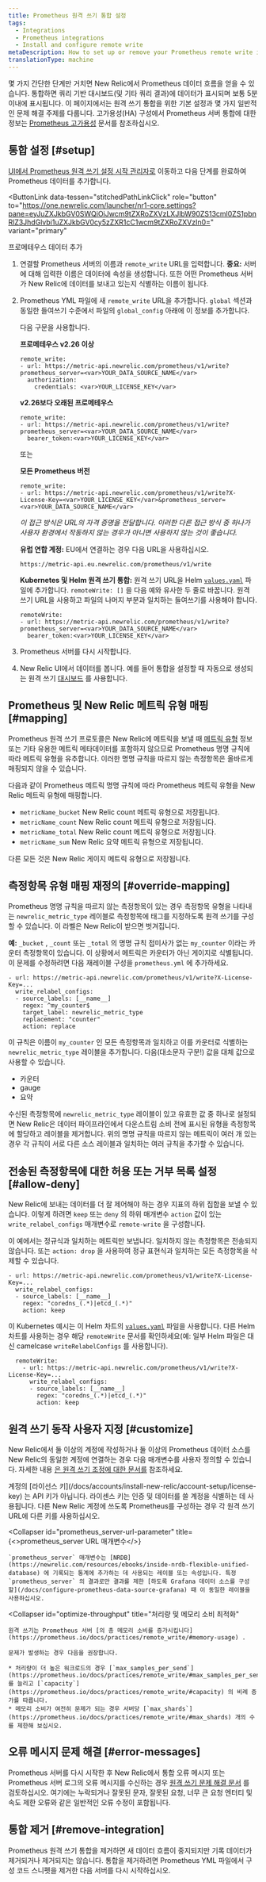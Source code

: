 ```yaml
---
title: Prometheus 원격 쓰기 통합 설정
tags:
  - Integrations
  - Prometheus integrations
  - Install and configure remote write
metaDescription: How to set up or remove your Prometheus remote write integration to New Relic.
translationType: machine
---
```


몇 가지 간단한 단계만 거치면 New Relic에서 Prometheus 데이터 흐름을 얻을 수 있습니다. 통합하면 쿼리 기반 대시보드(및 기타 쿼리 결과)에 데이터가 표시되며 보통 5분 이내에 표시됩니다. 이 페이지에서는 원격 쓰기 통합을 위한 기본 설정과 몇 가지 일반적인 문제 해결 주제를 다룹니다. 고가용성(HA) 구성에서 Prometheus 서버 통합에 대한 정보는 [Prometheus 고가용성](/docs/prometheus-high-availability-ha) 문서를 참조하십시오.

## 통합 설정 [#setup]

[UI에서 Prometheus 원격 쓰기 설정 시작 관리자로](https://one.newrelic.com/launcher/nr1-core.settings?pane=eyJuZXJkbGV0SWQiOiJwcm9tZXRoZXVzLXJlbW90ZS13cml0ZS1pbnRlZ3JhdGlvbi1uZXJkbGV0cy5zZXR1cC1wcm9tZXRoZXVzIn0=) 이동하고 다음 단계를 완료하여 Prometheus 데이터를 추가합니다.

<ButtonLink
  data-tessen="stitchedPathLinkClick"
  role="button"
  to="https://one.newrelic.com/launcher/nr1-core.settings?pane=eyJuZXJkbGV0SWQiOiJwcm9tZXRoZXVzLXJlbW90ZS13cml0ZS1pbnRlZ3JhdGlvbi1uZXJkbGV0cy5zZXR1cC1wcm9tZXRoZXVzIn0="
  variant="primary"
>
  프로메테우스 데이터 추가
</ButtonLink>

1. 연결할 Prometheus 서버의 이름과 `remote_write` URL을 입력합니다. **중요:** 서버에 대해 입력한 이름은 데이터에 속성을 생성합니다. 또한 어떤 Prometheus 서버가 New Relic에 데이터를 보내고 있는지 식별하는 이름이 됩니다.

2. Prometheus YML 파일에 새 `remote_write` URL을 추가합니다. `global` 섹션과 동일한 들여쓰기 수준에서 파일의 `global_config` 아래에 이 정보를 추가합니다.

   다음 구문을 사용합니다.

   **프로메테우스 v2.26 이상**

   ```
   remote_write: 
   - url: https://metric-api.newrelic.com/prometheus/v1/write?prometheus_server=<var>YOUR_DATA_SOURCE_NAME</var>  
     authorization:
       credentials: <var>YOUR_LICENSE_KEY</var>
   ```

   **v2.26보다 오래된 프로메테우스**

   ```
   remote_write: 
   - url: https://metric-api.newrelic.com/prometheus/v1/write?prometheus_server=<var>YOUR_DATA_SOURCE_NAME</var>  
     bearer_token:<var>YOUR_LICENSE_KEY</var>
   ```

   또는

   **모든 Prometheus 버전**

   ```
   remote_write: 
   - url: https://metric-api.newrelic.com/prometheus/v1/write?X-License-Key=<var>YOUR_LICENSE_KEY</var>&prometheus_server=<var>YOUR_DATA_SOURCE_NAME</var>
   ```

   _이 접근 방식은 URL의 자격 증명을 전달합니다. 이러한 다른 접근 방식 중 하나가 사용자 환경에서 작동하지 않는 경우가 아니면 사용하지 않는 것이 좋습니다._

   **유럽 연합 계정:** EU에서 연결하는 경우 다음 URL을 사용하십시오.

   ```
   https://metric-api.eu.newrelic.com/prometheus/v1/write
   ```

   **Kubernetes 및 Helm 원격 쓰기 통합:** 원격 쓰기 URL을 Helm [`values.yaml`](https://github.com/helm/charts/blob/c40486ab2eba0391119b7cc1509d6958fd21c31d/stable/prometheus/values.yaml#L631) 파일에 추가합니다. `remoteWrite: []` 을 다음 예와 유사한 두 줄로 바꿉니다. 원격 쓰기 URL을 사용하고 파일의 나머지 부분과 일치하는 들여쓰기를 사용해야 합니다.

   ```
   remoteWrite: 
   - url: https://metric-api.newrelic.com/prometheus/v1/write?prometheus_server=<var>YOUR_DATA_SOURCE_NAME</var> 
     bearer_token:<var>YOUR_LICENSE_KEY</var>
   ```

3. Prometheus 서버를 다시 시작합니다.

4. New Relic UI에서 데이터를 봅니다. 예를 들어 통합을 설정할 때 자동으로 생성되는 원격 쓰기 [대시보드](/docs/query-your-data/explore-query-data/dashboards/introduction-dashboards) 를 사용합니다.

## Prometheus 및 New Relic 메트릭 유형 매핑 [#mapping]

Prometheus 원격 쓰기 프로토콜은 New Relic에 메트릭을 보낼 때 [메트릭 유형](/docs/telemetry-data-platform/ingest-manage-data/understand-data/metric-data-type#metric-types) 정보 또는 기타 유용한 메트릭 메타데이터를 포함하지 않으므로 Prometheus 명명 규칙에 따라 메트릭 유형을 유추합니다. 이러한 명명 규칙을 따르지 않는 측정항목은 올바르게 매핑되지 않을 수 있습니다.

다음과 같이 Prometheus 메트릭 명명 규칙에 따라 Prometheus 메트릭 유형을 New Relic 메트릭 유형에 매핑합니다.

* `metricName_bucket` New Relic count 메트릭 유형으로 저장됩니다.
* `metricName_count` New Relic count 메트릭 유형으로 저장됩니다.
* `metricName_total` New Relic count 메트릭 유형으로 저장됩니다.
* `metricName_sum` New Relic 요약 메트릭 유형으로 저장됩니다.

다른 모든 것은 New Relic 게이지 메트릭 유형으로 저장됩니다.

## 측정항목 유형 매핑 재정의 [#override-mapping]

Prometheus 명명 규칙을 따르지 않는 측정항목이 있는 경우 측정항목 유형을 나타내는 `newrelic_metric_type` 레이블로 측정항목에 태그를 지정하도록 원격 쓰기를 구성할 수 있습니다. 이 라벨은 New Relic이 받으면 벗겨집니다.

**예:** `_bucket` , `_count` 또는 `_total` 의 명명 규칙 접미사가 없는 `my_counter` 이라는 카운터 측정항목이 있습니다. 이 상황에서 메트릭은 카운터가 아닌 게이지로 식별됩니다. 이 문제를 수정하려면 다음 재레이블 구성을 `prometheus.yml` 에 추가하세요.

```
- url: https://metric-api.newrelic.com/prometheus/v1/write?X-License-Key=...
  write_relabel_configs:
  - source_labels: [__name__]
    regex: ^my_counter$
    target_label: newrelic_metric_type
    replacement: "counter"
    action: replace
```

이 규칙은 이름이 `my_counter` 인 모든 측정항목과 일치하고 이를 카운터로 식별하는 `newrelic_metric_type` 레이블을 추가합니다. 다음(대소문자 구분!) 값을 대체 값으로 사용할 수 있습니다.

* 카운터
* gauge
* 요약

수신된 측정항목에 `newrelic_metric_type` 레이블이 있고 유효한 값 중 하나로 설정되면 New Relic은 데이터 파이프라인에서 다운스트림 소비 전에 표시된 유형을 측정항목에 할당하고 레이블을 제거합니다. 위의 명명 규칙을 따르지 않는 메트릭이 여러 개 있는 경우 각 규칙이 서로 다른 소스 레이블과 일치하는 여러 규칙을 추가할 수 있습니다.

## 전송된 측정항목에 대한 허용 또는 거부 목록 설정 [#allow-deny]

New Relic에 보내는 데이터를 더 잘 제어해야 하는 경우 지표의 하위 집합을 보낼 수 있습니다. 이렇게 하려면 `keep` 또는 `deny` 의 하위 매개변수 `action` 값이 있는 `write_relabel_configs` 매개변수로 `remote-write` 을 구성합니다.

이 예에서는 정규식과 일치하는 메트릭만 보냅니다. 일치하지 않는 측정항목은 전송되지 않습니다. 또는 `action: drop` 을 사용하여 정규 표현식과 일치하는 모든 측정항목을 삭제할 수 있습니다.

```
- url: https://metric-api.newrelic.com/prometheus/v1/write?X-License-Key=...
  write_relabel_configs:
  - source_labels: [__name__]
    regex: "coredns_(.*)|etcd_(.*)"
    action: keep
```

이 Kubernetes 예시는 이 Helm 차트의 [`values.yaml`](https://github.com/helm/charts/blob/c40486ab2eba0391119b7cc1509d6958fd21c31d/stable/prometheus/values.yaml#L631) 파일을 사용합니다. 다른 Helm 차트를 사용하는 경우 해당 `remoteWrite` 문서를 확인하세요(예: 일부 Helm 파일은 대신 camelcase `writeRelabelConfigs` 를 사용합니다).

```
  remoteWrite:
    - url: https://metric-api.newrelic.com/prometheus/v1/write?X-License-Key=...
      write_relabel_configs:
      - source_labels: [__name__]
        regex: "coredns_(.*)|etcd_(.*)"
        action: keep
```

## 원격 쓰기 동작 사용자 지정 [#customize]

New Relic에서 둘 이상의 계정에 작성하거나 둘 이상의 Prometheus 데이터 소스를 New Relic의 동일한 계정에 연결하는 경우 다음 매개변수를 사용자 정의할 수 있습니다. 자세한 내용 [은 원격 쓰기 조정에 대한 문서를](https://prometheus.io/docs/practices/remote_write/) 참조하세요.

<CollapserGroup>
  <Collapser
    id="x-license-key"
    title="X-라이센스 키"
  >
    계정의 [라이선스 키](/docs/accounts/install-new-relic/account-setup/license-key) 는 API 키가 아닙니다. 라이센스 키는 인증 및 데이터를 쓸 계정을 식별하는 데 사용됩니다. 다른 New Relic 계정에 쓰도록 Prometheus를 구성하는 경우 각 원격 쓰기 URL에 다른 키를 사용하십시오.
  </Collapser>

  <Collapser
    id="prometheus_server-url-parameter"
    title={<><InlineCode>prometheus_server</InlineCode> URL 매개변수</>}
  >
    `prometheus_server` 매개변수는 [NRDB](https://newrelic.com/resources/ebooks/inside-nrdb-flexible-unified-database) 에 기록되는 통계에 추가하는 데 사용되는 레이블 또는 속성입니다. 특정 `prometheus_server` 의 결과로만 결과를 제한 [하도록 Grafana 데이터 소스를 구성할](/docs/configure-prometheus-data-source-grafana) 때 이 동일한 레이블을 사용하십시오.
  </Collapser>

  <Collapser
    id="optimize-throughput"
    title="처리량 및 메모리 소비 최적화"
  >
    원격 쓰기는 Prometheus 서버 [의 총 메모리 소비를 증가시킵니다](https://prometheus.io/docs/practices/remote_write/#memory-usage) .

    문제가 발생하는 경우 다음을 권장합니다.

    * 처리량이 더 높은 워크로드의 경우 [`max_samples_per_send`](https://prometheus.io/docs/practices/remote_write/#max_samples_per_send) 를 늘리고 [`capacity`](https://prometheus.io/docs/practices/remote_write/#capacity) 의 비례 증가를 따릅니다.
    * 메모리 소비가 여전히 문제가 되는 경우 서버당 [`max_shards`](https://prometheus.io/docs/practices/remote_write/#max_shards) 개의 수를 제한해 보십시오.
  </Collapser>
</CollapserGroup>

## 오류 메시지 문제 해결 [#error-messages]

Prometheus 서버를 다시 시작한 후 New Relic에서 통합 오류 메시지 또는 Prometheus 서버 로그의 오류 메시지를 수신하는 경우 [원격 쓰기 문제 해결 문서](/docs/integrations/prometheus-integrations/install-configure-remote-write/remote-write-errors-error-messages) 를 검토하십시오. 여기에는 누락되거나 잘못된 문자, 잘못된 요청, 너무 큰 요청 엔터티 및 속도 제한 오류와 같은 일반적인 오류 수정이 포함됩니다.

## 통합 제거 [#remove-integration]

Prometheus 원격 쓰기 통합을 제거하면 새 데이터 흐름이 중지되지만 기록 데이터가 제거되거나 제거되지는 않습니다. 통합을 제거하려면 Prometheus YML 파일에서 구성 코드 스니펫을 제거한 다음 서버를 다시 시작하십시오.